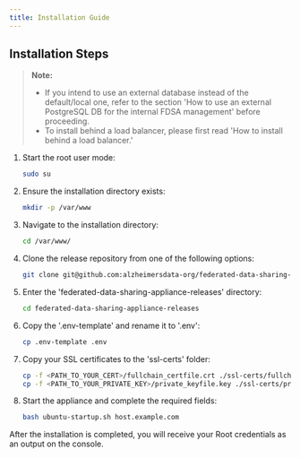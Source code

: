 ```yaml
---
title: Installation Guide
---
```


## Installation Steps

> **Note:**
> - If you intend to use an external database instead of the default/local one, refer to the section 'How to use an external PostgreSQL DB for the internal FDSA management' before proceeding.
> - To install behind a load balancer, please first read 'How to install behind a load balancer.'

1. Start the root user mode:

   ```bash
   sudo su
   ```

2. Ensure the installation directory exists:

   ```bash
   mkdir -p /var/www
   ```

3. Navigate to the installation directory:

   ```bash
   cd /var/www/
   ```

4. Clone the release repository from one of the following options:

   ```bash
   git clone git@github.com:alzheimersdata-org/federated-data-sharing-appliance-releases.git
   ```

5. Enter the 'federated-data-sharing-appliance-releases' directory:

   ```bash
   cd federated-data-sharing-appliance-releases
   ```

6. Copy the '.env-template' and rename it to '.env':

   ```bash
   cp .env-template .env
   ```

7. Copy your SSL certificates to the 'ssl-certs' folder:

   ```bash
   cp -f <PATH_TO_YOUR_CERT>/fullchain_certfile.crt ./ssl-certs/fullchain_certfile.crt
   cp -f <PATH_TO_YOUR_PRIVATE_KEY>/private_keyfile.key ./ssl-certs/private_keyfile.key
   ```

8. Start the appliance and complete the required fields:

   ```bash
   bash ubuntu-startup.sh host.example.com
   ```

After the installation is completed, you will receive your Root credentials as an output on the console.